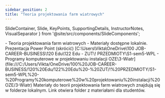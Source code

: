 ```yaml
---
sidebar_position: 2
title: "Teoria projektowania farm wiatrowych"
---
```


  SlideContainer, 
  Slide, 
  KeyPoints, 
  SupportingDetails, 
  InstructorNotes,
  VisualSeparator 
} from '@site/src/components/SlideComponents';

<SlideContainer>

<Slide title="📚 Teoria projektowania farm wiatrowych" type="info">

<KeyPoints title="📋 Materiały">
- Teoria projektowania farm wiatrowych
- Materiały dostępne lokalnie. Prezentacja Power Point (skrócić)
</KeyPoints>

<SupportingDetails title="📁 Link do materiałów">
[C:\Users\Vikta\OneDrive\100 JOB-CAREER-BUSINESS\120 Edu\122 Edu - ZUT\! PRZEDMIOTY\S1-sem5-WPL - Programy komputerowe w projektowaniu instalacji OZE\3-Wiatr](file:///C:/Users/Vikta/OneDrive/100%20JOB-CAREER-BUSINESS/120%20Edu/122%20Edu%20-%20ZUT/!%20PRZEDMIOTY/S1-sem5-WPL%20-%20Programy%20komputerowe%20w%20projektowaniu%20instalacji%20OZE/3-Wiatr)
</SupportingDetails>

<InstructorNotes>
Materiały do teorii projektowania farm wiatrowych znajdują się w folderze lokalnym. Link otwiera folder z materiałami dla studentów.
</InstructorNotes>

</Slide>

</SlideContainer>

